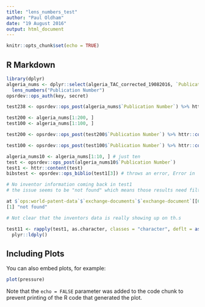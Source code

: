 ```yaml
---
title: "lens_numbers_test"
author: "Paul Oldham"
date: "19 August 2016"
output: html_document
---
```


```r
knitr::opts_chunk$set(echo = TRUE)
```

## R Markdown


```r
library(dplyr)
algeria_nums <- dplyr::select(algeria_TAC_corrected_19082016, `Publication Number`) %>% 
  lens_numbers("Publication Number")
opsrdev::ops_auth(key, secret)

test238 <- opsrdev::ops_post(algeria_nums$`Publication Number`) %>% httr::content() # no has to be less than 238 or 100?

test200 <- algeria_nums[1:200, ]
test100 <- algeria_nums[1:100, ]

test200 <- opsrdev::ops_post(test200$`Publication Number`) %>% httr::content()

test100 <- opsrdev::ops_post(test100$`Publication Number`) %>% httr::content() # works fine with 100. So the approach could be to download the numbers and then post in chunks of 100... but how is that faster in reality. Is it more controllable? 

algeria_nums10 <- algeria_nums[1:10, ] # just ten
test <- opsrdev::ops_post(algeria_nums10$`Publication Number`)
test1 <- httr::content(test)
bibstest <- opsrdev::ops_biblio(test1[3]) # throws an error, Error in `[.data.frame`(df, c("abstract", "abstract_language", "applicant",  : undefined columns selected

# No inventor information coming back in test1
# the issue seems to be "not found" which means those results need filtering out beforehand> may need to chop off the kind code. Also the loss of the inventor information - not clear why it is not there. Note that this is from a post request.

at $`ops:world-patent-data`$`exchange-documents`$`exchange-document`[[6]]$`@status`
[1] "not found"

# Not clear that the inventors data is really showing up on th.s

test11 <- rapply(test1, as.character, classes = "character", deflt = as.integer(NA, how = "unlist")) %>% 
  plyr::ldply()
```

## Including Plots

You can also embed plots, for example:

```r
plot(pressure)
```

Note that the `echo = FALSE` parameter was added to the code chunk to prevent printing of the R code that generated the plot.
